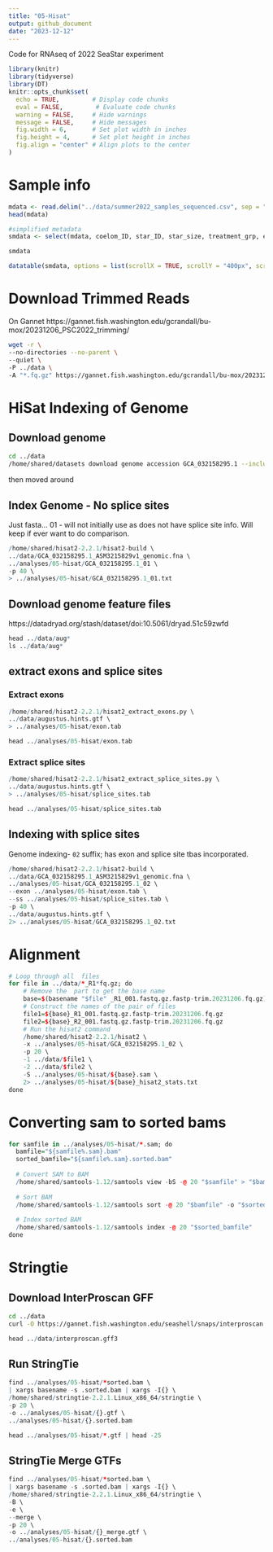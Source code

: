```yaml
---
title: "05-Hisat"
output: github_document
date: "2023-12-12"
---
```


Code for RNAseq of 2022 SeaStar experiment

```r
library(knitr)
library(tidyverse)
library(DT)
knitr::opts_chunk$set(
  echo = TRUE,         # Display code chunks
  eval = FALSE,         # Evaluate code chunks
  warning = FALSE,     # Hide warnings
  message = FALSE,     # Hide messages
  fig.width = 6,       # Set plot width in inches
  fig.height = 4,      # Set plot height in inches
  fig.align = "center" # Align plots to the center
)
```

# Sample info

```r
mdata <- read.delim("../data/summer2022_samples_sequenced.csv", sep = ",")
head(mdata)
```


```r
#simplified metadata
smdata <- select(mdata, coelom_ID, star_ID, star_size, treatment_grp, experiment_day, disease_sign)

smdata

```


```r
datatable(smdata, options = list(scrollX = TRUE, scrollY = "400px", scrollCollapse = TRUE, paging = FALSE))

```

# Download Trimmed Reads

On Gannet
https://gannet.fish.washington.edu/gcrandall/bu-mox/20231206_PSC2022_trimming/

```bash
wget -r \
--no-directories --no-parent \
--quiet \
-P ../data \
-A "*.fq.gz" https://gannet.fish.washington.edu/gcrandall/bu-mox/20231206_PSC2022_trimming/
```



# HiSat Indexing of Genome





## Download genome

```bash
cd ../data
/home/shared/datasets download genome accession GCA_032158295.1 --include gff3,rna,cds,protein,genome,seq-report
```

then moved around



## Index Genome - No splice sites

Just fasta... 01  - will not initially use as does not have splice site info. Will keep if ever want to do comparison.

```r
/home/shared/hisat2-2.2.1/hisat2-build \
../data/GCA_032158295.1_ASM3215829v1_genomic.fna \
../analyses/05-hisat/GCA_032158295.1_01 \
-p 40 \
> ../analyses/05-hisat/GCA_032158295.1_01.txt

```


## Download genome feature files

https://datadryad.org/stash/dataset/doi:10.5061/dryad.51c59zwfd


```r
head ../data/aug*
ls ../data/aug*
```


## extract exons and splice sites

### Extract exons

```r
/home/shared/hisat2-2.2.1/hisat2_extract_exons.py \
../data/augustus.hints.gtf \
> ../analyses/05-hisat/exon.tab
```

```r
head ../analyses/05-hisat/exon.tab
```

### Extract splice sites

```r
/home/shared/hisat2-2.2.1/hisat2_extract_splice_sites.py \
../data/augustus.hints.gtf \
> ../analyses/05-hisat/splice_sites.tab

```


```r
head ../analyses/05-hisat/splice_sites.tab
```



## Indexing with splice sites

Genome indexing- `02` suffix; has exon and splice site tbas incorporated.


```r
/home/shared/hisat2-2.2.1/hisat2-build \
../data/GCA_032158295.1_ASM3215829v1_genomic.fna \
../analyses/05-hisat/GCA_032158295.1_02 \
--exon ../analyses/05-hisat/exon.tab \
--ss ../analyses/05-hisat/splice_sites.tab \
-p 40 \
../data/augustus.hints.gtf \
2> ../analyses/05-hisat/GCA_032158295.1_02.txt
```






# Alignment


```r

# Loop through all  files
for file in ../data/*_R1*fq.gz; do
    # Remove the  part to get the base name
    base=$(basename "$file" _R1_001.fastq.gz.fastp-trim.20231206.fq.gz)
    # Construct the names of the pair of files
    file1=${base}_R1_001.fastq.gz.fastp-trim.20231206.fq.gz
    file2=${base}_R2_001.fastq.gz.fastp-trim.20231206.fq.gz
    # Run the hisat2 command
    /home/shared/hisat2-2.2.1/hisat2 \
    -x ../analyses/05-hisat/GCA_032158295.1_02 \
    -p 20 \
    -1 ../data/$file1 \
    -2 ../data/$file2 \
    -S ../analyses/05-hisat/${base}.sam \
    2> ../analyses/05-hisat/${base}_hisat2_stats.txt
done


```

# Converting sam to sorted bams

```r
for samfile in ../analyses/05-hisat/*.sam; do
  bamfile="${samfile%.sam}.bam"
  sorted_bamfile="${samfile%.sam}.sorted.bam"
  
  # Convert SAM to BAM
  /home/shared/samtools-1.12/samtools view -bS -@ 20 "$samfile" > "$bamfile"
  
  # Sort BAM
  /home/shared/samtools-1.12/samtools sort -@ 20 "$bamfile" -o "$sorted_bamfile"
  
  # Index sorted BAM
  /home/shared/samtools-1.12/samtools index -@ 20 "$sorted_bamfile"
done
```



# Stringtie


## Download InterProscan GFF
```bash
cd ../data
curl -O https://gannet.fish.washington.edu/seashell/snaps/interproscan.gff3
```
```r
head ../data/interproscan.gff3 
```


## Run StringTie
```r
find ../analyses/05-hisat/*sorted.bam \
| xargs basename -s .sorted.bam | xargs -I{} \
/home/shared/stringtie-2.2.1.Linux_x86_64/stringtie \
-p 20 \
-o ../analyses/05-hisat/{}.gtf \
../analyses/05-hisat/{}.sorted.bam
```


```r
head ../analyses/05-hisat/*.gtf | head -25

```


## StringTie Merge GTFs
```r
find ../analyses/05-hisat/*sorted.bam \
| xargs basename -s .sorted.bam | xargs -I{} \
/home/shared/stringtie-2.2.1.Linux_x86_64/stringtie \
-B \
-e \
--merge \
-p 20 \
-o ../analyses/05-hisat/{}_merge.gtf \
../analyses/05-hisat/{}.sorted.bam
```
